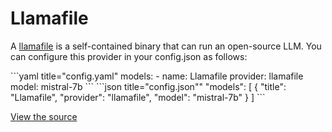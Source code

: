 
# Llamafile

A [llamafile](https://github.com/Mozilla-Ocho/llamafile#readme) is a self-contained binary that can run an open-source LLM. You can configure this provider in your config.json as follows:

<Tabs groupId="config-example">
  <TabItem value="yaml" label="YAML">
    ```yaml title="config.yaml"
    models:
      - name: Llamafile
        provider: llamafile
        model: mistral-7b
    ```
  </TabItem>
  <TabItem value="json" label="JSON">
    ```json title="config.json""
    "models": [
      {
        "title": "Llamafile",
        "provider": "llamafile",
        "model": "mistral-7b"
      }
    ]
    ```
  </TabItem>
</Tabs>

[View the source](https://github.com/continuedev/continue/blob/main/core/llm/llms/Llamafile.ts)
